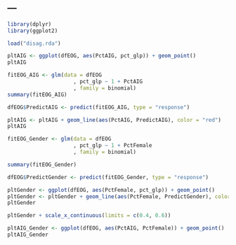 ---
---

```r
library(dplyr)
library(ggplot2)
```

```r
load("disag.rda")
```

```r
pltAIG <- ggplot(dfEOG, aes(PctAIG, pct_glp)) + geom_point()
pltAIG
```

```r
fitEOG_AIG <- glm(data = dfEOG
                     , pct_glp ~ 1 + PctAIG
                     , family = binomial)
summary(fitEOG_AIG)

dfEOG$PredictAIG <- predict(fitEOG_AIG, type = "response")

pltAIG <- pltAIG + geom_line(aes(PctAIG, PredictAIG), color = "red")
pltAIG
```

```r
fitEOG_Gender <- glm(data = dfEOG
                     , pct_glp ~ 1 + PctFemale
                     , family = binomial)

summary(fitEOG_Gender)

dfEOG$PredictGender <- predict(fitEOG_Gender, type = "response")
```

```r
pltGender <- ggplot(dfEOG, aes(PctFemale, pct_glp)) + geom_point()
pltGender <- pltGender + geom_line(aes(PctFemale, PredictGender), color = "red")
pltGender

pltGender + scale_x_continuous(limits = c(0.4, 0.6))
```

```r
pltAIG_Gender <- ggplot(dfEOG, aes(PctAIG, PctFemale)) + geom_point()
pltAIG_Gender
```

